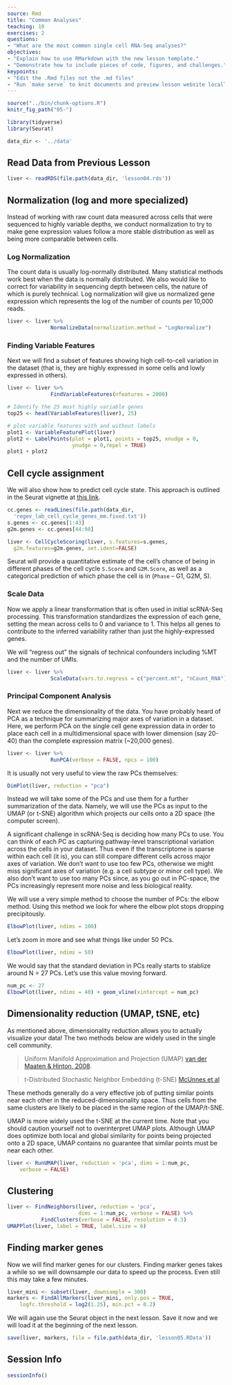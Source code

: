```yaml
---
source: Rmd
title: "Common Analyses"
teaching: 10
exercises: 2
questions:
- "What are the most common single cell RNA-Seq analyses?"
objectives:
- "Explain how to use RMarkdown with the new lesson template."
- "Demonstrate how to include pieces of code, figures, and challenges."
keypoints:
- "Edit the .Rmd files not the .md files"
- "Run `make serve` to knit documents and preview lesson website locally"
---
```


```r
source("../bin/chunk-options.R")
knitr_fig_path("05-")

library(tidyverse)
library(Seurat)

data_dir <- '../data'
```

## Read Data from Previous Lesson

```r
liver <- readRDS(file.path(data_dir, 'lesson04.rds'))
```

## Normalization (log and more specialized) 

Instead of working with raw count data measured across cells
that were sequenced to highly variable depths, we conduct
normalization to try to make gene expression values follow
a more stable distribution as well as being more comparable
between cells.

### Log Normalization

The count data is usually log-normally distributed. 
Many statistical methods work best when the data is normally distributed. 
We also would like to correct for variability in sequencing depth 
between cells, the nature of which is purely technical.
Log normalization will give us normalized gene expression which represents
the log of the number of counts per 10,000 reads.

```r
liver <- liver %>%
              NormalizeData(normalization.method = "LogNormalize")
```

### Finding Variable Features

Next we will find a subset of features showing high cell-to-cell variation 
in the dataset (that is, they are highly expressed in some cells and lowly
expressed in others). 

```r
liver <- liver %>% 
              FindVariableFeatures(nfeatures = 2000)

# Identify the 25 most highly variable genes
top25 <- head(VariableFeatures(liver), 25)

# plot variable features with and without labels
plot1 <- VariableFeaturePlot(liver)
plot2 <- LabelPoints(plot = plot1, points = top25, xnudge = 0, 
                     ynudge = 0,repel = TRUE)
plot1 + plot2
```

## Cell cycle assignment 

We will also show how to predict cell cycle state.
This approach is outlined in the Seurat vignette at
[this link](https://satijalab.org/seurat/articles/cell_cycle_vignette.html).


```r
cc.genes <- readLines(file.path(data_dir,
  'regev_lab_cell_cycle_genes_mm.fixed.txt'))
s.genes <- cc.genes[1:43]
g2m.genes <- cc.genes[44:98]

liver <- CellCycleScoring(liver, s.features=s.genes, 
  g2m.features=g2m.genes, set.ident=FALSE)
```

Seurat will provide a quantitative estimate of the cell's chance of being
in different phases of the cell cycle `S.Score` and `G2M.Score`, as well as
a categorical prediction of which phase the cell is in 
(`Phase` -- G1, G2M, S).

### Scale Data

Now we apply a linear transformation that is often used in initial 
scRNA-Seq processing. This transformation standardizes the expression of
each gene, setting the mean across cells to 0 and variance to 1. 
This helps all genes to contribute to the inferred variability rather
than just the highly-expressed genes.

We will "regress out" the signals of technical confounders including
%MT and the number of UMIs.

```r
liver <- liver %>%
              ScaleData(vars.to.regress = c("percent.mt", "nCount_RNA"))
```

### Principal Component Analysis

Next we reduce the dimensionality of the data. You have probably heard
of PCA as a technique for summarizing major axes of variation in a dataset.
Here, we perform PCA on the single cell gene expression data in order to
place each cell in a multidimensional space with lower dimension (say 20-40)
than the complete expression matrix (~20,000 genes).

```r
liver <- liver %>%
              RunPCA(verbose = FALSE, npcs = 100)
```

It is usually not very useful to view the raw PCs themselves:
```r
DimPlot(liver, reduction = "pca")
```

Instead we will take some of the PCs and use them for a further
summarization of the data. Namely, we will use the PCs as input to the
UMAP (or t-SNE) algorithm which projects our cells onto a 2D space
(the computer screen). 

A significant challenge in scRNA-Seq is deciding how many PCs to use.
You can think of each PC as capturing pathway-level transcriptional variation
across the cells in your dataset. Thus even if the transcriptome is sparse
within each cell (it is), you can still compare different cells across major
axes of variation. We don't want to use too few PCs, otherwise we 
might miss significant axes of variation (e.g. a cell subtype or minor cell 
type). We also don't want to use too many PCs since, as you go out in PC-space,
the PCs increasingly represent more noise and less biological reality.

We will use a very simple method to choose the number of PCs: the elbow
method. Using this method we look for where the elbow plot stops dropping
precipitously.
```r
ElbowPlot(liver, ndims = 100)
```

Let's zoom in more and see what things like under 50 PCs.
```r
ElbowPlot(liver, ndims = 50)
```

We would say that the standard deviation in PCs really starts to stablize
around N = 27 PCs. Let's use this value moving forward.

```r
num_pc <- 27
ElbowPlot(liver, ndims = 40) + geom_vline(xintercept = num_pc)
```

## Dimensionality reduction (UMAP, tSNE, etc) 

As mentioned above, dimensionality reduction allows you to actually 
visualize your data! The two methods below are widely used in the
single cell community.

> Uniform Manifold Approximation and Projection (UMAP) [van der Maaten & Hinton, 2008](https://www.jmlr.org/papers/volume9/vandermaaten08a/vandermaaten08a.pdf).

> t-Distributed Stochastic Neighbor Embedding (t-SNE) [McUnnes et al](https://arxiv.org/abs/1802.03426) 

These methods generally do a very effective job of putting similar points near each other in the reduced-dimensionality space. Thus cells from 
the same clusters are likely to be placed in the same region of the UMAP/t-SNE.

UMAP is more widely used the t-SNE at the current time.
Note that you should caution yourself not to overinterpret UMAP plots.
Although UMAP does optimize both local and global similarity for points
being projected onto a 2D space, UMAP contains no guarantee that similar points
must be near each other.

```r
liver <- RunUMAP(liver, reduction = 'pca', dims = 1:num_pc, 
    verbose = FALSE)
```

## Clustering 

```r

liver <- FindNeighbors(liver, reduction = 'pca', 
                       dims = 1:num_pc, verbose = FALSE) %>%
           FindClusters(verbose = FALSE, resolution = 0.3)
UMAPPlot(liver, label = TRUE, label.size = 6)
```

## Finding marker genes 

Now we will find marker genes for our clusters. Finding marker genes takes a
while so we will downsample our data to speed up the process.
Even still this may take a few minutes.

```r
liver_mini <- subset(liver, downsample = 300)
markers <- FindAllMarkers(liver_mini, only.pos = TRUE, 
    logfc.threshold	= log2(1.25), min.pct = 0.2) 
```


<!-- ## Annotating cell types (+ automated options e.g. SingleR)  -->
<!-- DAS - I don't think these methods are generally all that useful. The -->
<!-- cell types they get right are usually easy to identify, while the -->
<!-- harder types are not identified correctly by SingleR. -->
<!-- Should we include this as opinion/narrator's comment? -->

We will again use the Seurat object in the next lesson. Save it now and we will 
load it at the beginning of the next lesson. 

```r
save(liver, markers, file = file.path(data_dir, 'lesson05.RData'))
```


## Session Info

```r
sessionInfo()
```
